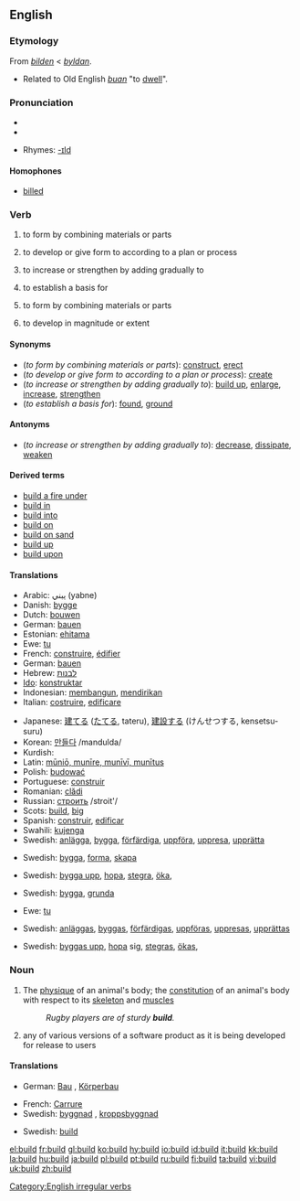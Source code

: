 ==English==

===Etymology===
From {{ME.}} ''[[bilden]]'' < {{OE.}} ''[[byldan]]''.
*Related to Old English ''[[buan]]'' "to [[dwell]]".

===Pronunciation===
*{{IPA|/bɪld/}}
*{{audio|en-us-build.ogg|Audio (US)}}

*Rhymes: [[Rhymes:English:-ɪld|-ɪld]]

====Homophones====
*[[billed]]

===Verb===
{{en-verb|builds|building|'''[[built]]''', ''or archaic'', '''[[builded]]'''}}

# {{transitive}} to form by combining materials or parts
# {{transitive}} to develop or give form to according to a plan or process
# {{transitive}} to increase or strengthen by adding gradually to
# {{transitive}} to establish a basis for
# {{intransitive}} to form by combining materials or parts
# {{intransitive}} to develop in magnitude or extent

====Synonyms====
*(''to form by combining materials or parts''): [[construct]], [[erect]]
*(''to develop or give form to according to a plan or process''): [[create]]
*(''to increase or strengthen by adding gradually to''): [[build up]], [[enlarge]], [[increase]], [[strengthen]]
*(''to establish a basis for''): [[found]], [[ground]]

====Antonyms====
*(''to increase or strengthen by adding gradually to''): [[decrease]], [[dissipate]], [[weaken]]

====Derived terms====
*[[build a fire under]]
*[[build in]]
*[[build into]]
*[[build on]]
*[[build on sand]]
*[[build up]]
*[[build upon]]

====Translations====
{{trans-top|(transitive) to form by combining materials or parts}}
*Arabic: يبني (yabne)
*Danish: [[bygge]]
*Dutch: [[bouwen]]
*German: [[bauen]]
*Estonian: [[ehitama]]
*Ewe: [[tu]]
*French: [[construire]], [[édifier]]
*German: [[bauen]]
*Hebrew: [[לבנות|לבנות]]
*[[Ido]]: [[konstruktar]]
*Indonesian: [[bangun|membangun]], [[diri|mendirikan]]
*Italian: [[costruire]], [[edificare]]
{{trans-mid}}
*Japanese: [[建てる]] ([[たてる]], tateru), [[建設]]する (けんせつする, kensetsu-suru)
*Korean: [[만들다]] /mandulda/
*Kurdish: {{KUchar|[[دروستکردن]]}}
*Latin: [[munire|mūniō, munīre, munīvī, munītus]]
*Polish: [[budować]]
*Portuguese: [[construir]]
*Romanian: [[clădi]]
*Russian: [[строить]] /stroit'/
*Scots: [[#Scots|build]], [[big#Scots|big]]
*Spanish: [[construir]], [[edificar]]
*Swahili: [[kujenga]]
*Swedish: [[anlägga]], [[bygga]], [[förfärdiga]], [[uppföra]], [[uppresa]], [[upprätta]]
{{trans-bottom}}

{{trans-top|(transitive) to develop or give form to according to a plan or process}}
{{trans-mid}}
*Swedish: [[bygga]], [[forma]], [[skapa]]
{{trans-bottom}}

{{trans-top|(transitive) to increase or strengthen by adding gradually to}}
{{trans-mid}}
*Swedish: [[bygga upp]], [[hopa]], [[stegra]], [[öka]],
{{trans-bottom}}

{{trans-top|(transitive) to establish a basis for}}
{{trans-mid}}
*Swedish: [[bygga]], [[grunda]]
{{trans-bottom}}

{{trans-top|(intransitive) to form by combining materials or parts}}
*Ewe: [[tu]]
{{trans-mid}}
*Swedish: [[anläggas]], [[byggas]], [[förfärdigas]], [[uppföras]], [[uppresas]], [[upprättas]]
{{trans-bottom}}

{{trans-top|(intransitive) to develop in magnitude or extent}}
{{trans-mid}}
*Swedish: [[byggas upp]], [[hopa]] sig, [[stegras]], [[ökas]],
{{trans-bottom}}

===Noun===
{{en-noun}}

# The [[physique]] of an animal's body; the [[constitution]] of an animal's body with respect to its [[skeleton]] and [[muscle]]s
#: ''Rugby players are of sturdy '''build'''.''
# {{computing}} any of various versions of a software product as it is being developed for release to users

====Translations====
{{trans-top|physique of an animal's body}}
*German: [[Bau]] {{m}}, [[Körperbau]] {{m}}
{{trans-mid}}
*French: [[Carrure]] {{f}}
*Swedish: [[byggnad]] {{c}}, [[kroppsbyggnad]] {{c}}
{{trans-bottom}}

{{trans-top|computing: any of various versions of a software product as it is being developed for release to users}}
{{trans-mid}}
*Swedish: [[build#Swedish|build]] {{c}}
{{trans-bottom}}

[[Category:English irregular verbs]]

[[el:build]]
[[fr:build]]
[[gl:build]]
[[ko:build]]
[[hy:build]]
[[io:build]]
[[id:build]]
[[it:build]]
[[kk:build]]
[[la:build]]
[[hu:build]]
[[ja:build]]
[[pl:build]]
[[pt:build]]
[[ru:build]]
[[fi:build]]
[[ta:build]]
[[vi:build]]
[[uk:build]]
[[zh:build]]